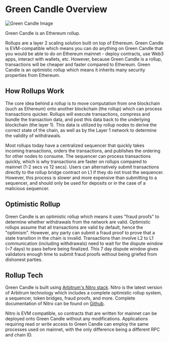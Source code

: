 # Green Candle Overview

<div
  style={{
    textAlign: "center",
    borderRadius: 8,
    overflow: "hidden",
  }}
>
  <img src="https://i.imgur.com/6M3lec6.png" alt="Green Candle Image" />
</div>

Green Candle is an Ethereum rollup.

Rollups are a layer 2 scaling solution built on top of Ethereum.
Green Candle is EVM-compatible which means you can do anything on Green Candle that you would be able to do on Ethereum mainnet - deploy contracts, use Web3 apps, interact with wallets, etc.
However, because Green Candle is a rollup, transactions will be cheaper and faster compared to Ethereum.
Green Candle is an optimistic rollup which means it inherits many security properties from Ethereum.

## How Rollups Work

The core idea behind a rollup is to move computation from one blockchain (such as Ethereum) onto another blockchain (the rollup) which can process transactions quicker.
Rollups will execute transactions, compress and bundle the transaction data, and post this data back to the underlying blockchain (the layer 1).
This data is utilized by rollup nodes to derive the correct state of the chain, as well as by the Layer 1 network to determine the validity of withdrawals.

Most rollups today have a centralized sequencer that quickly takes incoming transactions, orders the transactions, and publishes the ordering for other nodes to consume.
The sequencer can process transactions quickly, which is why transactions are faster on rollups compared to mainnet (1-2 secs vs 12 secs).
Users can alternatively submit transactions directly to the rollup bridge contract on L1 if they do not trust the sequencer.
However, this process is slower and more expensive than submitting to a sequencer, and should only be used for deposits or in the case of a malicious sequencer.

## Optimistic Rollup

Green Candle is an optimistic rollup which means it uses "fraud proofs" to determine whether withdrawals from the network are valid.
Optimistic rollups assume that all transactions are valid by default, hence the "optimism".
However, any party can submit a fraud proof to prove that a state transition in the chain is invalid.
Transactions than involve L2 to L1 communication (including withdrawals) need to wait for the dispute window (~7 days) to pass before being finalized.
This 7 day dispute window gives validators enough time to submit fraud proofs without being griefed from dishonest parties.

## Rollup Tech

Green Candle is built using [Arbitrum's Nitro stack](https://docs.arbitrum.io/why-nitro).
Nitro is the latest version of Arbitrum technology which includes a complete optimistic rollup system, a sequencer, token bridges, fraud proofs, and more.
Complete documentation of Nitro can be found on [Github](https://github.com/OffchainLabs/nitro).

Nitro is EVM compatible, so contracts that are written for mainnet can be deployed onto Green Candle without any modifications.
Applications requiring read or write access to Green Candle can employ the same processes used on mainnet, with the only difference being a different RPC and chain ID.
